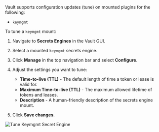 <Note>

Vault supports configuration updates (tune) on mounted plugins for the
following:

- `keymgmt`

</Note>

To tune a `keymgmt` mount:

1. Navigate to **Secrets Engines** in the Vault GUI.

1. Select a mounted `keymgmt` secrets engine.

1. Click **Manage** in the top navigation bar and select **Configure**.

1. Adjust the settings you want to tune:
   - **Time-to-live (TTL)** - The default length of time a token or lease is valid for.
   - **Maximum Time-to-live (TTL)** - The maximum allowed lifetime of tokens and leases.
   - **Description** - A human-friendly description of the secrets engine mount.

1. Click **Save changes**.

![Tune Keymgmt Secret Engine](/img/ui-tune-keymgmt.png)